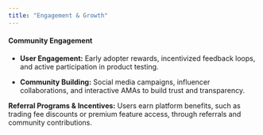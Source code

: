 ```yaml
---
title: "Engagement & Growth"
---
```


#### **Community Engagement**

* **User Engagement:** Early adopter rewards, incentivized feedback loops, and active participation in product testing.

* **Community Building:** Social media campaigns, influencer collaborations, and interactive AMAs to build trust and transparency.

**Referral Programs & Incentives:** Users earn platform benefits, such as trading fee discounts or premium feature access, through referrals and community contributions.